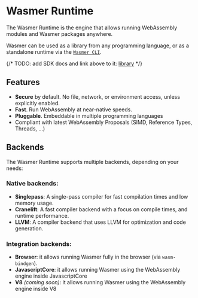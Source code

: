 # Wasmer Runtime

The Wasmer Runtime is the engine that allows running WebAssembly modules and Wasmer packages anywhere.

Wasmer can be used as a library from any programming language, or as a standalone runtime via the [`Wasmer CLI`](/runtime/cli).

{/*
TODO: add SDK docs and link above to it: [library](./sdk)
*/}

## Features

- **Secure** by default. No file, network, or environment access, unless explicitly enabled.
- **Fast**. Run WebAssembly at near-native speeds.
- **Pluggable**. Embeddable in multiple programming languages
- Compliant with latest WebAssembly Proposals (SIMD, Reference Types, Threads, ...)

## Backends

The Wasmer Runtime supports multiple backends, depending on your needs:

### Native backends:

- **Singlepass**: A single-pass compiler for fast compilation times and low memory usage.
- **Cranelift**: A fast compiler backend with a focus on compile times, and runtime performance.
- **LLVM**: A compiler backend that uses LLVM for optimization and code generation.

### Integration backends:

- **Browser**: it allows running Wasmer fully in the browser (via `wasm-bindgen`).
- **JavascriptCore**: it allows running Wasmer using the WebAssembly engine inside JavascriptCore
- **V8** _(coming soon)_: it allows running Wasmer using the WebAssembly engine inside V8
